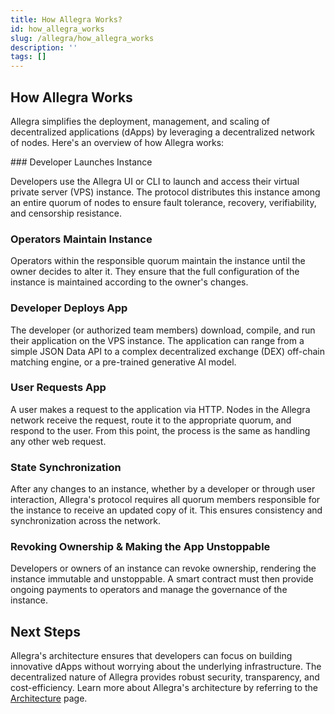 ```yaml
---
title: How Allegra Works?
id: how_allegra_works
slug: /allegra/how_allegra_works
description: ''
tags: []
---
```



## How Allegra Works

Allegra simplifies the deployment, management, and scaling of decentralized applications (dApps) by leveraging a decentralized network of nodes. Here's an overview of how Allegra works:

<Steps>
### Developer Launches Instance

Developers use the Allegra UI or CLI to launch and access their virtual private server (VPS) instance. The protocol distributes this instance among an entire quorum of nodes to ensure fault tolerance, recovery, verifiability, and censorship resistance.

### Operators Maintain Instance

Operators within the responsible quorum maintain the instance until the owner decides to alter it. They ensure that the full configuration of the instance is maintained according to the owner's changes.

### Developer Deploys App

The developer (or authorized team members) download, compile, and run their application on the VPS instance. The application can range from a simple JSON Data API to a complex decentralized exchange (DEX) off-chain matching engine, or a pre-trained generative AI model.

### User Requests App

A user makes a request to the application via HTTP. Nodes in the Allegra network receive the request, route it to the appropriate quorum, and respond to the user. From this point, the process is the same as handling any other web request.

### State Synchronization

After any changes to an instance, whether by a developer or through user interaction, Allegra's protocol requires all quorum members responsible for the instance to receive an updated copy of it. This ensures consistency and synchronization across the network.

### Revoking Ownership & Making the App Unstoppable

Developers or owners of an instance can revoke ownership, rendering the instance immutable and unstoppable. A smart contract must then provide ongoing payments to operators and manage the governance of the instance.
</Steps>

## Next Steps

Allegra's architecture ensures that developers can focus on building innovative dApps without worrying about the underlying infrastructure. The decentralized nature of Allegra provides robust security, transparency, and cost-efficiency. Learn more about Allegra's architecture by referring to the [Architecture](/allegra/architecture) page.
